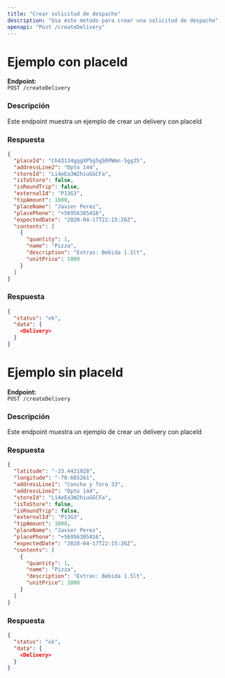 ```yaml
---
title: "Crear solicitud de despacho"
description: "Usa este metodo para crear una solicitud de despacho"
openapi: "Post /createDelivery"
---
```



# Ejemplo con placeId

**Endpoint:**  
`POST /createDelivery`

### Descripción
Este endpoint muestra un ejemplo de crear un delivery con placeId

### Respuesta
```json
{
  "placeId": "Ch43134gggXP5g5g5RPWmn-5gg35",
  "addressLine2": "Dpto 144",
  "storeId": "Li4eEa3W2hiuGGCFa",
  "isToStore": false,
  "isRoundTrip": false,
  "externalId": "P13G3",
  "tipAmount": 1000,
  "placeName": "Javier Perez",
  "placePhone": "+56956385416",
  "expectedDate": "2020-04-17T22:15:26Z",
  "contents": [
    {
      "quantity": 1,
      "name": "Pizza",
      "description": "Extras: Bebida 1.5lt",
      "unitPrice": 1000
    }
  ]
}
```
 ### Respuesta
```json
{
  "status": "ok",
  "data": {
    <Delivery>
  }
}
```
# Ejemplo sin placeId

**Endpoint:**  
`POST /createDelivery`

### Descripción
Este endpoint muestra un ejemplo de crear un delivery con placeId

### Respuesta
```json
{
  "latitude": "-33.4421928",
  "longitude": "-70.665261",
  "addressLine1": "Concha y Toro 33",
  "addressLine2": "Dpto 144",
  "storeId": "Li4eEa3W2hiuGGCFa",
  "isToStore": false,
  "isRoundTrip": false,
  "externalId": "P13G3",
  "tipAmount": 1000,
  "placeName": "Javier Perez",
  "placePhone": "+56956385416",
  "expectedDate": "2020-04-17T22:15:26Z",
  "contents": [
    {
      "quantity": 1,
      "name": "Pizza",
      "description": "Extras: Bebida 1.5lt",
      "unitPrice": 1000
    }
  ]
}
```
 ### Respuesta
```json
{
  "status": "ok",
  "data": {
    <Delivery>
  }
}
```